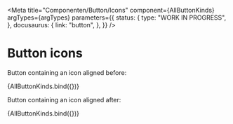 
<Meta
  title="Componenten/Button/Icons"
  component={AllButtonKinds}
  argTypes={argTypes}
  parameters={{
    status: {
      type: "WORK IN PROGRESS",
    },
    docusaurus: {
      link: "button",
    },
  }}
/>

# Button icons

Button containing an icon aligned before:

<Canvas>
  <Story
    name="With icon before"
    args={{
      kind: "primary",
      showIcon: "before",
    }}
  >
    {AllButtonKinds.bind({})}
  </Story>
</Canvas>

Button containing an icon aligned after:

<Canvas>
  <Story
    name="With icon after"
    args={{
      kind: "primary",
      showIcon: "after",
    }}
  >
    {AllButtonKinds.bind({})}
  </Story>
</Canvas>
